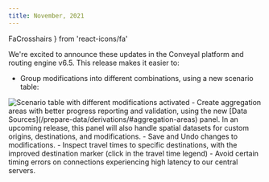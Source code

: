```yaml
---
title: November, 2021
---
```

  FaCrosshairs
} from 'react-icons/fa'


We're excited to announce these updates in the Conveyal platform and routing engine v6.5. This release makes it easier to:
- Group modifications into different combinations, using a new scenario table:
<Image alt='Scenario table with different modifications activated' src='/img/scenario-table.png' />
- Create aggregation areas with better progress reporting and validation, using the new [Data Sources](/prepare-data/derivations/#aggregation-areas) panel. In an upcoming release, this panel will also handle spatial datasets for custom origins, destinations, and modifications.
- Save and Undo changes to modifications.
- Inspect travel times to specific destinations, with the improved destination marker (click <FaCrosshairs /> in the travel time legend)
- Avoid certain timing errors on connections experiencing high latency to our central servers.

